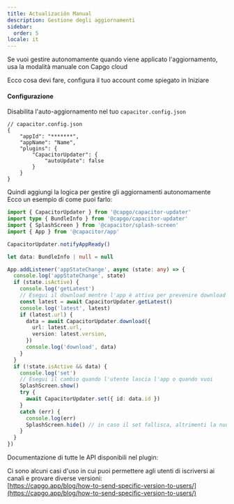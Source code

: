 ```yaml
---
title: Actualización Manual
description: Gestione degli aggiornamenti
sidebar:
  order: 5
locale: it
---
```


Se vuoi gestire autonomamente quando viene applicato l'aggiornamento, usa la modalità manuale con Capgo cloud

Ecco cosa devi fare, configura il tuo account come spiegato in Iniziare

<LinkCard
	title="Getting Started"
	href="/docs/plugin/cloud-mode/getting-started"
/>

#### Configurazione
Disabilita l'auto-aggiornamento nel tuo ```capacitor.config.json```

```tsx
// capacitor.config.json
{
	"appId": "*******",
	"appName": "Name",
	"plugins": {
		"CapacitorUpdater": {
			"autoUpdate": false
		}
	}
}
```

Quindi aggiungi la logica per gestire gli aggiornamenti autonomamente\
Ecco un esempio di come puoi farlo:

```typescript
import { CapacitorUpdater } from '@capgo/capacitor-updater'
import type { BundleInfo } from '@capgo/capacitor-updater'
import { SplashScreen } from '@capacitor/splash-screen'
import { App } from '@capacitor/app'

CapacitorUpdater.notifyAppReady()

let data: BundleInfo | null = null

App.addListener('appStateChange', async (state: any) => {
  console.log('appStateChange', state)
  if (state.isActive) {
    console.log('getLatest')
    // Esegui il download mentre l'app è attiva per prevenire download falliti
    const latest = await CapacitorUpdater.getLatest()
    console.log('latest', latest)
    if (latest.url) {
      data = await CapacitorUpdater.download({
        url: latest.url,
        version: latest.version,
      })
      console.log('download', data)
    }
  }
  if (!state.isActive && data) {
    console.log('set')
    // Esegui il cambio quando l'utente lascia l'app o quando vuoi
    SplashScreen.show()
    try {
      await CapacitorUpdater.set({ id: data.id })
    }
    catch (err) {
      console.log(err)
      SplashScreen.hide() // in caso il set fallisca, altrimenti la nuova app dovrà nasconderlo
    }
  }
})
```

Documentazione di tutte le API disponibili nel plugin:

<LinkCard
	title="Methods"
	href="/docs/plugin/api/"
/>

Ci sono alcuni casi d'uso in cui puoi permettere agli utenti di iscriversi ai canali e provare diverse versioni:\
[https://capgo.app/blog/how-to-send-specific-version-to-users/](https://capgo.app/blog/how-to-send-specific-version-to-users/)